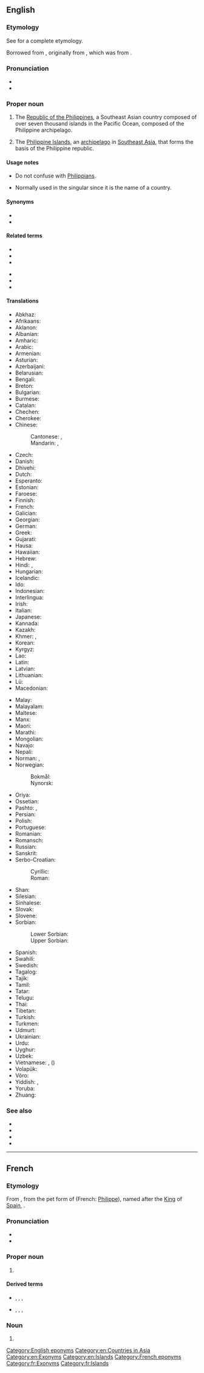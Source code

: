 {{also|philippines}}

==English==
{{wikivoyage}}
===Etymology===
See {{projectlink|wikipedia|Name of the Philippines}} for a complete etymology.

Borrowed from {{bor|en|fr|Philippines}}, originally from {{der|en|es|Filipinas}}, which was from {{m|es|Felipe|tr=the name of a king of {{m|en|Spain}}}}.

===Pronunciation===
* {{IPA|en|/ˈfɪlɪpinz/|/ˈfɪləpinz/}}
* {{audio|en|En-us-Philippines.ogg|Audio (US)}}

===Proper noun===
{{wikipedia}}
{{en-proper noun|head=the Philippines}}

# {{senseid|en|Q928}}The [[Republic of the Philippines]], a Southeast Asian country composed of over seven thousand islands in the Pacific Ocean, composed of the Philippine archipelago.
# The [[Philippine Islands]], an [[archipelago]] in [[Southeast Asia]], that forms the basis of the Philippine republic.

====Usage notes====
* Do not confuse with [[Philippians]].
* {{sense|country}} Normally used in the singular since it is the name of a country.

====Synonyms====
* {{l|en|Pilipinas}}
* {{l|en|Pinas}}

====Related terms====
{{rel-top}}
* {{l|en|Filipina}}
* {{l|en|Filipinas}}
* {{l|en|Philippine}}
{{rel-mid}}
* {{l|en|Phils}}
* {{l|en|PI}}
* {{l|en|Tagalog}}
{{rel-bottom}}

====Translations====
{{trans-top|id=Q928|Republic of the Philippines}}
* Abkhaz: {{t|ab|Филипинқәа}}
* Afrikaans: {{t|af|Filippyne}}
* Aklanon: {{t|akl|Pilipinas}}
* Albanian: {{t+|sq|Filipinet|p}}
* Amharic: {{t|am|ፊሊፒንስ|sc=Ethi}}
* Arabic: {{t|ar|الْفِلِبِّين|f}}
* Armenian: {{t|hy|Ֆիլիպիններ}}
* Asturian: {{t+|ast|Filipines|f-p}}
* Azerbaijani: {{t+|az|Filippin}}
* Belarusian: {{t|be|Філіпі́ны|f-p}}
* Bengali: {{t|bn|ফিলিপাইন|sc=Beng}}
* Breton: {{t|br|Filipinez}}
* Bulgarian: {{t+|bg|Филипи́ни|p}}
* Burmese: {{t|my|ဖိလစ်ပိုင်|sc=Mymr}}
* Catalan: {{t+|ca|Filipines|f-p}}
* Chechen: {{t|ce|Филиппин}}
* Cherokee: {{t|chr|ᎠᏂᏈᎵᎩᏃ}}
* Chinese:
*: Cantonese: {{t|yue|菲律賓|sc=Hani}}, {{t|yue|菲律宾|tr=fei1 leot6 ban1|sc=Hani}}
*: Mandarin: {{t+|cmn|菲律賓|sc=Hani}}, {{t+|cmn|菲律宾|tr=Fēilùbīn|sc=Hani}}
* Czech: {{t+|cs|Filipíny|f-p}}
* Danish: {{t+|da|Filippinerne}}
* Dhivehi: {{t+|dv|ފިލިޕީންސް}}
* Dutch: {{t+|nl|Filipijnen|p}}
* Esperanto: {{t+|eo|Filipinoj|p}}
* Estonian: {{t+|et|Filipiinid|p}}
* Faroese: {{t|fo|Filipsoyggjar|f-p}}
* Finnish: {{t+|fi|Filippiinit|p}}
* French: {{t+|fr|Philippines|f-p}}
* Galician: {{t+|gl|Filipinas|f-p}}
* Georgian: {{t|ka|ფილიპინები}}
* German: {{t+|de|Philippinen|p}}
* Greek: {{t+|el|Φιλιππίνες|f-p}}
* Gujarati: {{t|gu|ફીલીપાઈન્સ|sc=Gujr}}
* Hausa: {{t|ha|Filipin}}
* Hawaiian: {{t|haw|ʻĀina Pilipino}}
* Hebrew: {{t|he|הַפִילִיפִּינִים|p|tr=ha-filipinim}}
* Hindi: {{t+|hi|फ़िलीपीन्स|sc=Deva}}, {{t|hi|फिलीपिंस|sc=Deva}}
* Hungarian: {{t+|hu|Fülöp-szigetek|p}}
* Icelandic: {{t+|is|Filippseyjar|f-p}}
* Ido: {{t+|io|Filipini}}
* Indonesian: {{t+|id|Filipina}}
* Interlingua: {{t|ia|Philippinas}}
* Irish: {{t|ga|Oileáin Fhilipíneacha|alt=Na hOileáin Fhilipíneacha|m-p}}
* Italian: {{t+|it|Filippine|f-p}}
* Japanese: {{t+|ja|比律賓|tr=[[フィリピン]], Firipin}}
* Kannada: {{t+|kn|ಫಿಲಿಪ್ಪೀನ್ಸ್|sc=Knda}}
* Kazakh: {{t|kk|Филиппиндер}}
* Khmer: {{t|km|ហ្វីលីព្ពីន}}, {{t|km|ហ្វីលីពីន}}
* Korean: {{t|ko|^필리핀}}
* Kyrgyz: {{t|ky|Филиппиндер}}
* Lao: {{t|lo|ຟີລິບປິນ}}
* Latin: {{t+|la|Philippinae|f-p}}
* Latvian: {{t|lv|Filipīnas|m-p}}
* Lithuanian: {{t+|lt|Filipinai|m-p}}
* Lü: {{t|khb|ᦵᦝᧀᧈᦟᦲᧉᦗᦲᧃᧈ}}
* Macedonian: {{t|mk|Филипи́ни|f-p}}
{{trans-mid}}
* Malay: {{t+|ms|Filipina}}
* Malayalam: {{t|ml|ഫിലിപ്പീൻസ്|sc=Mlym}}
* Maltese: {{t|mt|Filippini|alt=il-Filippini}}
* Manx: {{t|gv|Ellanyn Philippeenagh|alt=Ny hEllanyn Philippeenagh|m-p}}
* Maori: {{t|mi|Piripīni}}
* Marathi: {{t|mr|फिलिपाईन्स|sc=Deva}}
* Mongolian: {{t|mn|Филиппин}}
* Navajo: {{t|nv|Kéyah Dańlíinii}}
* Nepali: {{t|ne|फिलिपिन्स}}
* Norman: {{t|nrf|Îles Phelippènes|f-p}}, {{t|nrf|Ph'lippinnes|f-p}}
* Norwegian:
*: Bokmål: {{t+|nb|Filippinene}}
*: Nynorsk: {{t+|nn|Filippinane}}
* Oriya: {{t|or|ଫିଲିପାଇନ୍ସ}}
* Ossetian: {{t|os|Филиппинтӕ}}
* Pashto: {{t|ps|فېلېپاين|f-p|tr=feleрāyn}}, {{t|ps|فلپاين|f-p|tr=felpãyn}}
* Persian: {{t+|fa|فیلیپین|tr=filipin}}
* Polish: {{t+|pl|Filipiny|p}}
* Portuguese: {{t+|pt|Filipinas|f-p}}
* Romanian: {{t+|ro|Filipine|f-p}}
* Romansch: {{t|rm|Filippinas|f-p}}
* Russian: {{t+|ru|Филиппи́ны|f-p}}
* Sanskrit: {{t|sa|फिलिपीन्स}}
* Serbo-Croatian:
*: Cyrillic: {{t|sh|Филипи́ни|m-p|sc=Cyrl}}
*: Roman: {{t+|sh|Filipíni|m-p}}
* Shan: {{t|shn|မိူင်းၾီႇလိပ်ႈပိၼ်း}}
* Silesian: {{t|szl|Filipiny|p}}
* Sinhalese: {{t|si|පිලිපීනය|sc=Sinh}}
* Slovak: {{t|sk|Filipíny|f-p}}
* Slovene: {{t+|sl|Filipíni|m-p}}
* Sorbian:
*: Lower Sorbian: {{t|dsb|Filipiny}}
*: Upper Sorbian: {{t|hsb|Filipiny|p}}
* Spanish: {{t+|es|Filipinas|f-p}}
* Swahili: {{t|sw|Ufilipino}}
* Swedish: {{t+|sv|Filippinerna}}
* Tagalog: {{t+|tl|Pilipinas}}
* Tajik: {{t+|tg|Филиппин}}
* Tamil: {{t|ta|பிலிப்பீன்சு|sc=Taml}}
* Tatar: {{t|tt|Филиппиннар}}
* Telugu: {{t+|te|ఫిలిప్పీన్స్|sc=Telu}}
* Thai: {{t+|th|ฟิลิปปินส์}}
* Tibetan: {{t|bo|ཧྥི་ལི་པིན|sc=Tibt}}
* Turkish: {{t+|tr|Filipinler|p}}
* Turkmen: {{t|tk|Filippinler}}
* Udmurt: {{t|udm|Филиппинъёс}}
* Ukrainian: {{t+|uk|Філіппі́ни|f-p}}
* Urdu: {{t|ur|فلپائن|tr=filipāin|sc=ur-Arab}}
* Uyghur: {{t|ug|فىلىپپىن|sc=ug-Arab}}
* Uzbek: {{t+|uz|Filippin}}
* Vietnamese: {{t|vi|Phi-líp-pin}}, {{t|vi|Phi Luật Tân}} ({{t|vi|菲律賓|sc=Hani}})
* Volapük: {{t+|vo|Filipuäns|p}}
* Võro: {{t|vro|Filipiiniq}}
* Yiddish: {{t|yi|פֿיליפּינען|alt=די פֿיליפּינען}}, {{t|yi|פֿיליפּינען|p}}
* Yoruba: {{t|yo|Filipini}}
* Zhuang: {{t|za|Feihlizbinh}}
{{trans-bottom}}

{{trans-see|Philippine Islands}}

===See also===
* {{l|en|Appendix:Countries of the world|Countries of the world}}
* {{list:countries of Asia/en}}{{topics|en|Countries in Asia}}
* {{l|en|Appendix:Place names in Philippines}}
* {{l|en|Index:Tagalog|Tagalog Language Index}}

[[Category:English eponyms]]
[[Category:en:Countries in Asia]]
[[Category:en:Exonyms]]
[[Category:en:Islands]]

----

==French==

===Etymology===
From {{bor|fr|es|Filipinas}}, from the pet form of {{m|es|Filipe|gloss=[[Philip]]}} (French: [[Philippe]]), named after the [[king|King]] of [[Spain]], {{w|Philip II of Spain|Philip II}}.

===Pronunciation===
* {{fr-IPA}}
* {{audio|fr|LL-Q150 (fra)-GrandCelinien-Philippines.wav|Audio}}

===Proper noun===
{{fr-proper noun|f-p}}

# {{place|fr|country|cont/Asia|t=Philippines}}

====Derived terms====
* {{l|fr|philippin}}, {{l|fr|philippine}}, {{l|fr|philippins}}, {{l|fr|philippines}}
* {{l|fr|Philippin}}, {{l|fr|Philippine}}, {{l|fr|Philippins}}, {{l|fr|Philippines}}

===Noun===
{{head|fr|noun plural form|g=f}}

# {{plural of|fr|Philippine}}

[[Category:French eponyms]]
[[Category:fr:Exonyms]]
[[Category:fr:Islands]]